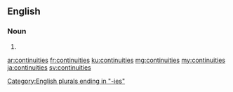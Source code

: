 ==English==

===Noun===
{{head|en|plural}}

# {{plural of|continuity|lang=en}}

[[Category:English plurals ending in "-ies"]]

[[ar:continuities]]
[[fr:continuities]]
[[ku:continuities]]
[[mg:continuities]]
[[my:continuities]]
[[ja:continuities]]
[[sv:continuities]]
